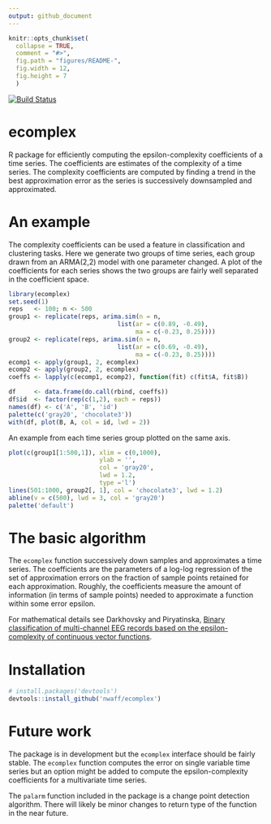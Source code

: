 ```yaml
---
output: github_document
---
```


<!-- README.md is generated from README.Rmd. Please edit that file -->

```r
knitr::opts_chunk$set(
  collapse = TRUE,
  comment = "#>",
  fig.path = "figures/README-", 
  fig.width = 12, 
  fig.height = 7
  )

```

[![Build Status](https://travis-ci.org/nwaff/ecomplex.svg?branch=master)](https://travis-ci.org/nwaff/ecomplex)

# ecomplex

R package for efficiently computing the epsilon-complexity coefficients of a time series. The coefficients are estimates of the complexity of a time series. The complexity coefficients are computed by finding a trend in the best approximation error as the series is successively downsampled and approximated.

# An example 

The complexity coefficients can be used a feature in classification and clustering tasks. Here we generate two groups of time series, each group drawn from an ARMA(2,2) model with one parameter changed. A plot of the coefficients for each series shows the two groups are fairly well separated in the coefficient space. 
```r
library(ecomplex)
set.seed(1)
reps   <- 100; n <- 500
group1 <- replicate(reps, arima.sim(n = n, 
                              list(ar = c(0.89, -0.49), 
                                   ma = c(-0.23, 0.25))))
group2 <- replicate(reps, arima.sim(n = n, 
                              list(ar = c(0.69, -0.49),
                                   ma = c(-0.23, 0.25))))
ecomp1 <- apply(group1, 2, ecomplex)
ecomp2 <- apply(group2, 2, ecomplex)
coeffs <- lapply(c(ecomp1, ecomp2), function(fit) c(fit$A, fit$B))

df     <- data.frame(do.call(rbind, coeffs))
df$id  <- factor(rep(c(1,2), each = reps))
names(df) <- c('A', 'B', 'id')
palette(c('gray20', 'chocolate3'))
with(df, plot(B, A, col = id, lwd = 2))
``` 

An example from each time series group plotted on the same 
axis. 

```r
plot(c(group1[1:500,1]), xlim = c(0,1000), 
                         ylab = '', 
                         col = 'gray20', 
                         lwd = 1.2, 
                         type ='l')
lines(501:1000, group2[, 1], col = 'chocolate3', lwd = 1.2)
abline(v = c(500), lwd = 3, col = 'gray20')
palette('default')

```

# The basic algorithm

The `ecomplex` function successively down samples and approximates a time series. The coefficients are the parameters of a log-log regression of the set of approximation errors on the fraction of sample points retained for each approximation. Roughly, the coefficients measure the amount of information (in terms of sample points) needed to approximate a function within some error epsilon.

For mathematical details see Darkhovsky and Piryatinska, [Binary classification of multi-channel EEG records based on the epsilon-complexity of continuous vector functions](https://arxiv.org/pdf/1610.01633.pdf).

# Installation

```r
# install.packages('devtools')
devtools::install_github('nwaff/ecomplex')
```
# Future work 

The package is in development but the `ecomplex` interface should be fairly stable. The `ecomplex` function computes the error on single variable time series but an option might be added to compute the epsilon-complexity coefficients for a multivariate time series.  

The `palarm` function included in the package is a change point detection algorithm. There will likely be minor changes to return 
type of the function in the near future.
